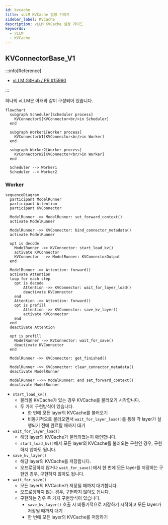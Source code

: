 ```yaml
---
id: kvcache
title: vLLM KVCache 설정 가이드
sidebar_label: KVCache
description: vLLM KVCache 설정 가이드
keywords:
  - vLLM
  - KVCache
---
```


## KVConnectorBase_V1

:::info[Reference]

- [vLLM GitHub / PR #15960](https://github.com/vllm-project/vllm/pull/15960)

:::

하나의 vLLM은 아래와 같이 구성되어 있습니다.

```mermaid
flowchart
  subgraph Scheduler[Scheduler process]
    KVConnectorS[KVConnector<br/>in Scheduler]
  end

  subgraph Worker1[Worker process]
    KVConnectorW1[KVConnector<br/>in Worker]
  end

  subgraph Worker2[Worker process]
    KVConnectorW2[KVConnector<br/>in Worker]
  end

  Scheduler --> Worker1
  Scheduler --> Worker2
```

### Worker

```mermaid
sequenceDiagram
  participant ModelRunner
  participant Attention
  participant KVConnector

  ModelRunner ->> ModelRunner: set_forward_context()
  activate ModelRunner

  ModelRunner ->> KVConnector: bind_connector_metadata()
  activate ModelRunner

  opt is decode
    ModelRunner ->> KVConnector: start_load_kv()
    activate KVConnector
    KVConnector -->> ModelRunner: KVConnectorOutput
  end

  ModelRunner ->> Attention: forward()
  activate Attention
  loop for each step
    opt is decode
        Attention ->> KVConnector: wait_for_layer_load()
        deactivate KVConnector
    end
    Attention ->> Attention: forward()
    opt is prefill
        Attention ->> KVConnector: save_kv_layer()
        activate KVConnector
    end
  end
  deactivate Attention

  opt is prefill
    ModelRunner ->> KVConnector: wait_for_save()
    deactivate KVConnector
  end

  ModelRunner ->> KVConnector: get_finished()

  ModelRunner ->> KVConnector: clear_connector_metadata()
  deactivate ModelRunner

  ModelRunner -->> ModelRunner: end set_forward_context()
  deactivate ModelRunner
```

- `start_load_kv()`
  - 불러올 KVCache가 있는 경우 KVCache를 불러오기 시작합니다.
  - 두 가지 구현방식이 있습니다.
    - 한 번에 모든 layer의 KVCache를 불러오기
    - 비동기적으로 불러오면서 `wait_for_layer_load()`를 통해 각 layer가 실행되기 전에 완료될 때까지 대기
- `wait_for_layer_load()`
  - 해당 layer의 KVCache가 불러와졌는지 확인합니다.
  - `start_load_kv()`에서 모든 layer의 KVCache를 불러오는 구현인 경우, 구현하지 않아도 됩니다.
- `save_kv_layer()`
  - 해당 layer의 KVCache를 저장합니다.
  - 오프로딩하지 않거나 `wait_for_save()`에서 한 번에 모든 layer를 저장하는 구현인 경우, 구현하지 않아도 됩니다.
- `wait_for_save()`
  - 모든 layer의 KVCache가 저장될 때까지 대기합니다.
  - 오프로딩하지 않는 경우, 구현하지 않아도 됩니다.
  - 구현하는 경우 두 가지 구현방식이 있습니다.
    - `save_kv_layer()` 호출 시 비동기적으로 저장하기 시작하고 모든 layer가 저장될 때까지 대기
    - 한 번에 모든 layer의 KVCache를 저장하기
